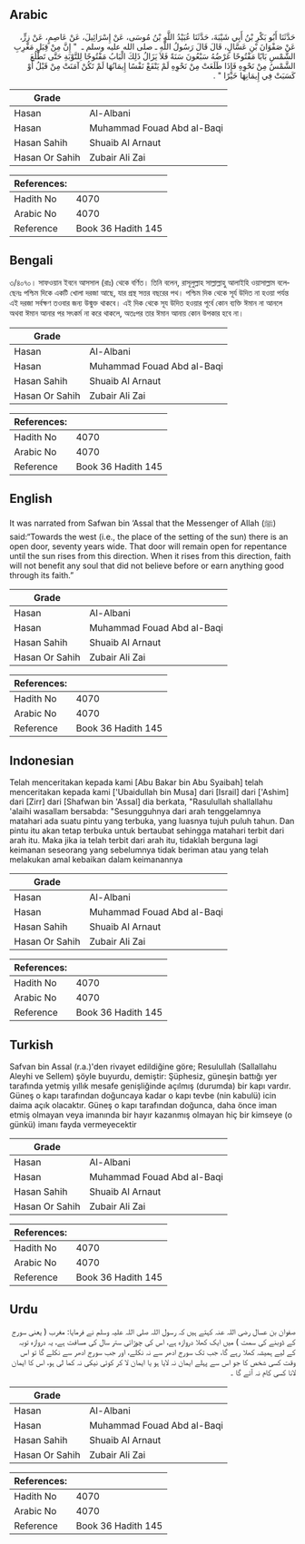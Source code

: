 ## Arabic


<div dir="rtl" lang="ar" style={{fontSize:'larger',backgroundColor:'#f8f9fa',padding:20}}>
حَدَّثَنَا أَبُو بَكْرِ بْنُ أَبِي شَيْبَةَ، حَدَّثَنَا عُبَيْدُ اللَّهِ بْنُ مُوسَى، عَنْ إِسْرَائِيلَ، عَنْ عَاصِمٍ، عَنْ زِرٍّ، عَنْ صَفْوَانَ بْنِ عَسَّالٍ، قَالَ قَالَ رَسُولُ اللَّهِ ـ صلى الله عليه وسلم ـ ‏ "‏ إِنَّ مِنْ قِبَلِ مَغْرِبِ الشَّمْسِ بَابًا مَفْتُوحًا عَرْضُهُ سَبْعُونَ سَنَةً فَلاَ يَزَالُ ذَلِكَ الْبَابُ مَفْتُوحًا لِلتَّوْبَةِ حَتَّى تَطْلُعَ الشَّمْسُ مِنْ نَحْوِهِ فَإِذَا طَلَعَتْ مِنْ نَحْوِهِ لَمْ يَنْفَعْ نَفْسًا إِيمَانُهَا لَمْ تَكُنْ آمَنَتْ مِنْ قَبْلُ أَوْ كَسَبَتْ فِي إِيمَانِهَا خَيْرًا ‏"‏ ‏.‏
</div>
<div style={{backgroundColor:'#f8f9fa',padding:20, marginBottom: 10}}><table> <thead> <tr> <th>Grade</th> <th></th> </tr> </thead> <tbody> <tr><td>Hasan</td><td>Al-Albani</td></tr><tr><td>Hasan</td><td>Muhammad Fouad Abd al-Baqi</td></tr><tr><td>Hasan Sahih</td><td>Shuaib Al Arnaut</td></tr><tr><td>Hasan Or Sahih</td><td>Zubair Ali Zai</td></tr></tbody></table><table> <thead> <tr> <th>References:</th> <th></th> </tr> </thead> <tbody><tr><td>Hadith No</td><td>4070</td></tr><tr><td>Arabic No</td><td>4070</td></tr><tr><td>Reference</td><td>Book 36 Hadith 145</td></tr></tbody></table></div>

## Bengali


<div dir="ltr" lang="bn" style={{fontSize:'larger',backgroundColor:'#f8f9fa',padding:20}}>
৩/৪০৭০। সাফওয়ান ইবনে আসসাল (রাঃ) থেকে বর্ণিত। তিনি বলেন, রাসূলুল্লাহ সাল্লাল্লাহু আলাইহি ওয়াসাল্লাম বলেছেনঃ পশ্চিম দিকে একটি খোলা দরজা আছে, যার প্রস্থ সত্তর বছরের পথ। পশ্চিম দিক থেকে সূর্য উদিত না হওয়া পর্যন্ত এই দরজা সর্বক্ষণ তওবার জন্য উন্মুক্ত থাকবে। এই দিক থেকে সূয উদিত হওয়ার পূর্বে কোন ব্যক্তি ঈমান না আনলে অথবা ঈমান আনার পর সৎকর্ম না করে থাকলে, অতঃপর তার ঈমান আনায় কোন উপকার হবে না।
</div>
<div style={{backgroundColor:'#f8f9fa',padding:20, marginBottom: 10}}><table> <thead> <tr> <th>Grade</th> <th></th> </tr> </thead> <tbody> <tr><td>Hasan</td><td>Al-Albani</td></tr><tr><td>Hasan</td><td>Muhammad Fouad Abd al-Baqi</td></tr><tr><td>Hasan Sahih</td><td>Shuaib Al Arnaut</td></tr><tr><td>Hasan Or Sahih</td><td>Zubair Ali Zai</td></tr></tbody></table><table> <thead> <tr> <th>References:</th> <th></th> </tr> </thead> <tbody><tr><td>Hadith No</td><td>4070</td></tr><tr><td>Arabic No</td><td>4070</td></tr><tr><td>Reference</td><td>Book 36 Hadith 145</td></tr></tbody></table></div>

## English


<div dir="ltr" lang="en" style={{fontSize:'larger',backgroundColor:'#f8f9fa',padding:20}}>
It was narrated from Safwan bin ‘Assal that the Messenger of Allah (ﷺ) said:“Towards the west (i.e., the place of the setting of the sun) there is an open door, seventy years wide. That door will remain open for repentance until the sun rises from this direction. When it rises from this direction, faith will not benefit any soul that did not believe before or earn anything good through its faith.”
</div>
<div style={{backgroundColor:'#f8f9fa',padding:20, marginBottom: 10}}><table> <thead> <tr> <th>Grade</th> <th></th> </tr> </thead> <tbody> <tr><td>Hasan</td><td>Al-Albani</td></tr><tr><td>Hasan</td><td>Muhammad Fouad Abd al-Baqi</td></tr><tr><td>Hasan Sahih</td><td>Shuaib Al Arnaut</td></tr><tr><td>Hasan Or Sahih</td><td>Zubair Ali Zai</td></tr></tbody></table><table> <thead> <tr> <th>References:</th> <th></th> </tr> </thead> <tbody><tr><td>Hadith No</td><td>4070</td></tr><tr><td>Arabic No</td><td>4070</td></tr><tr><td>Reference</td><td>Book 36 Hadith 145</td></tr></tbody></table></div>

## Indonesian


<div dir="ltr" lang="id" style={{fontSize:'larger',backgroundColor:'#f8f9fa',padding:20}}>
Telah menceritakan kepada kami [Abu Bakar bin Abu Syaibah] telah menceritakan kepada kami ['Ubaidullah bin Musa] dari [Israil] dari ['Ashim] dari [Zirr] dari [Shafwan bin 'Assal] dia berkata, "Rasulullah shallallahu 'alaihi wasallam bersabda: "Sesungguhnya dari arah tenggelamnya matahari ada suatu pintu yang terbuka, yang luasnya tujuh puluh tahun. Dan pintu itu akan tetap terbuka untuk bertaubat sehingga matahari terbit dari arah itu. Maka jika ia telah terbit dari arah itu, tidaklah berguna lagi keimanan seseorang yang sebelumnya tidak beriman atau yang telah melakukan amal kebaikan dalam keimanannya
</div>
<div style={{backgroundColor:'#f8f9fa',padding:20, marginBottom: 10}}><table> <thead> <tr> <th>Grade</th> <th></th> </tr> </thead> <tbody> <tr><td>Hasan</td><td>Al-Albani</td></tr><tr><td>Hasan</td><td>Muhammad Fouad Abd al-Baqi</td></tr><tr><td>Hasan Sahih</td><td>Shuaib Al Arnaut</td></tr><tr><td>Hasan Or Sahih</td><td>Zubair Ali Zai</td></tr></tbody></table><table> <thead> <tr> <th>References:</th> <th></th> </tr> </thead> <tbody><tr><td>Hadith No</td><td>4070</td></tr><tr><td>Arabic No</td><td>4070</td></tr><tr><td>Reference</td><td>Book 36 Hadith 145</td></tr></tbody></table></div>

## Turkish


<div dir="ltr" lang="tr" style={{fontSize:'larger',backgroundColor:'#f8f9fa',padding:20}}>
Safvan bin Assal (r.a.)'den rivayet edildiğine göre; Resulullah (Sallallahu Aleyhi ve Sellem) şöyle buyurdu, demiştir: Şüphesiz, güneşin battığı yer tarafında yetmiş yıllık mesafe genişliğinde açılmış (durumda) bir kapı vardır. Güneş o kapı tarafından doğuncaya kadar o kapı tevbe (nin kabulü) icin daima açık olacaktır. Güneş o kapı tarafından doğunca, daha önce iman etmiş olmayan veya imanında bir hayır kazanmış olmayan hiç bir kimseye (o günkü) imanı fayda vermeyecektir
</div>
<div style={{backgroundColor:'#f8f9fa',padding:20, marginBottom: 10}}><table> <thead> <tr> <th>Grade</th> <th></th> </tr> </thead> <tbody> <tr><td>Hasan</td><td>Al-Albani</td></tr><tr><td>Hasan</td><td>Muhammad Fouad Abd al-Baqi</td></tr><tr><td>Hasan Sahih</td><td>Shuaib Al Arnaut</td></tr><tr><td>Hasan Or Sahih</td><td>Zubair Ali Zai</td></tr></tbody></table><table> <thead> <tr> <th>References:</th> <th></th> </tr> </thead> <tbody><tr><td>Hadith No</td><td>4070</td></tr><tr><td>Arabic No</td><td>4070</td></tr><tr><td>Reference</td><td>Book 36 Hadith 145</td></tr></tbody></table></div>

## Urdu


<div dir="rtl" lang="ur" style={{fontSize:'larger',backgroundColor:'#f8f9fa',padding:20}}>
صفوان بن عسال رضی اللہ عنہ کہتے ہیں کہ رسول اللہ صلی اللہ علیہ وسلم نے فرمایا: مغرب ( یعنی سورج کے ڈوبنے کی سمت ) میں ایک کھلا دروازہ ہے، اس کی چوڑائی ستر سال کی مسافت ہے، یہ دروازہ توبہ کے لیے ہمیشہ کھلا رہے گا، جب تک سورج ادھر سے نہ نکلے، اور جب سورج ادھر سے نکلے گا تو اس وقت کسی شخص کا جو اس سے پہلے ایمان نہ لایا ہو یا ایمان لا کر کوئی نیکی نہ کما لی ہو، اس کا ایمان لانا کسی کام نہ آئے گا ۔
</div>
<div style={{backgroundColor:'#f8f9fa',padding:20, marginBottom: 10}}><table> <thead> <tr> <th>Grade</th> <th></th> </tr> </thead> <tbody> <tr><td>Hasan</td><td>Al-Albani</td></tr><tr><td>Hasan</td><td>Muhammad Fouad Abd al-Baqi</td></tr><tr><td>Hasan Sahih</td><td>Shuaib Al Arnaut</td></tr><tr><td>Hasan Or Sahih</td><td>Zubair Ali Zai</td></tr></tbody></table><table> <thead> <tr> <th>References:</th> <th></th> </tr> </thead> <tbody><tr><td>Hadith No</td><td>4070</td></tr><tr><td>Arabic No</td><td>4070</td></tr><tr><td>Reference</td><td>Book 36 Hadith 145</td></tr></tbody></table></div>